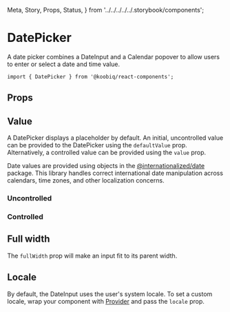   Meta,
  Story,
  Props,
  Status,
} from '../../../../../.storybook/components';


<Meta of={Stories} />

# DatePicker

<Status variant="experimental" />

A date picker combines a DateInput and a Calendar popover to allow users to enter or select a date and time value.

```tsx
import { DatePicker } from '@koobiq/react-components';
```

<Story of={Stories.Base} />

## Props

<Props />

## Value

A DatePicker displays a placeholder by default. An initial, uncontrolled value can be provided
to the DatePicker using the `defaultValue` prop. Alternatively, a controlled value can be provided
using the `value` prop.

Date values are provided using objects in the [@internationalized/date](https://github.com/adobe/react-spectrum/tree/main/packages/@internationalized/date) package.
This library handles correct international date manipulation across calendars,
time zones, and other localization concerns.

### Uncontrolled

<Story of={Stories.Uncontrolled} />

### Controlled

<Story of={Stories.Controlled} />

## Full width

The `fullWidth` prop will make an input fit to its parent width.

<Story of={Stories.FullWidth} />

## Locale

By default, the DateInput uses the user's system locale.
To set a custom locale, wrap your component with [Provider](?path=/docs/components-provider--docs)
and pass the `locale` prop.

<Story of={Stories.Locale} />
